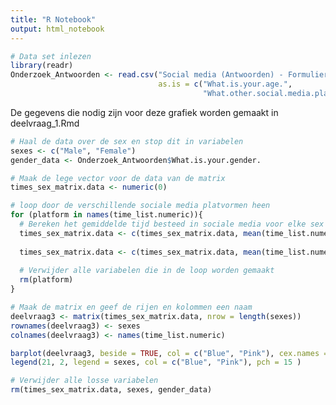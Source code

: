 ```yaml
---
title: "R Notebook"
output: html_notebook
---
```

```r
# Data set inlezen
library(readr)
Onderzoek_Antwoorden <- read.csv("Social media (Antwoorden) - Formulierreacties 1.csv", 
                                 as.is = c("What.is.your.age.", 
                                           "What.other.social.media.platforms.do.you.use."))
```

De gegevens die nodig zijn voor deze grafiek worden gemaakt in deelvraag_1.Rmd
```r
# Haal de data over de sex en stop dit in variabelen
sexes <- c("Male", "Female")
gender_data <- Onderzoek_Antwoorden$What.is.your.gender.

# Maak de lege vector voor de data van de matrix
times_sex_matrix.data <- numeric(0)

# loop door de verschillende sociale media platvormen heen
for (platform in names(time_list.numeric)){
  # Bereken het gemiddelde tijd besteed in sociale media voor elke sex
  times_sex_matrix.data <- c(times_sex_matrix.data, mean(time_list.numeric[[platform]][gender_data == "Male"], na.rm = T))
  
  times_sex_matrix.data <- c(times_sex_matrix.data, mean(time_list.numeric[[platform]][gender_data == "Female"], na.rm = T))
  
  # Verwijder alle variabelen die in de loop worden gemaakt
  rm(platform)
}

# Maak de matrix en geef de rijen en kolommen een naam
deelvraag3 <- matrix(times_sex_matrix.data, nrow = length(sexes))
rownames(deelvraag3) <- sexes
colnames(deelvraag3) <- names(time_list.numeric)

barplot(deelvraag3, beside = TRUE, col = c("Blue", "Pink"), cex.names = .5)
legend(21, 2, legend = sexes, col = c("Blue", "Pink"), pch = 15 )

# Verwijder alle losse variabelen
rm(times_sex_matrix.data, sexes, gender_data)
```

